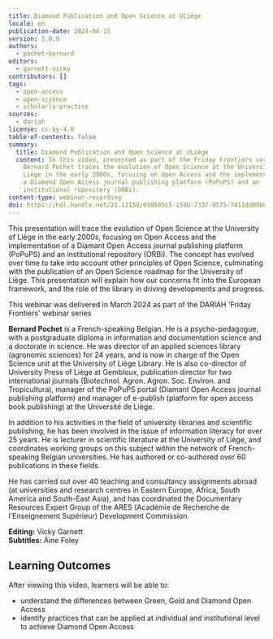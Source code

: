 ```yaml
---
title: Diamond Publication and Open Science at ULiège
locale: en
publication-date: 2024-04-15
version: 1.0.0
authors:
  - pochet-bernard
editors:
  - garnett-vicky
contributors: []
tags:
  - open-access
  - open-science
  - scholarly-practice
sources:
  - dariah
license: cc-by-4.0
table-of-contents: false
summary:
  title: Diamond Publication and Open Science at ULiège
  content: In this video, presented as part of the Friday Frontiers series,
    Bernard Pochet traces the evolution of Open Science at the University of
    Liège in the early 2000s, focusing on Open Access and the implementation of
    a Diamond Open Access journal publishing platform (PoPuPS) and an
    institutional repository (ORBi).
content-type: webinar-recording
doi: https://hdl.handle.net/21.11159/019595c5-159b-7337-9575-7411dd09bbe1
---
```

This presentation will trace the evolution of Open Science at the University of Liège in the early 2000s, focusing on Open Access and the implementation of a Diamant Open Access journal publishing platform (PoPuPS) and an institutional repository (ORBi).  The concept has evolved over time to take into account other principles of Open Science, culminating with the publication of an Open Science roadmap for the University of Liège.  This presentation will explain how our concerns fit into the European framework, and the role of the library in driving developments and progress.

This webinar was delivered in March 2024 as part of the DARIAH 'Friday Frontiers' webinar series

**Bernard Pochet** is a French-speaking Belgian. He is a psycho-pedagogue, with a postgraduate diploma in information and documentation science and a doctorate in science. He was director of an applied sciences library (agronomic sciences) for 24 years, and is now in charge of the Open Science unit at the University of Liège Library. He is also co-director of University Press of Liège at Gembloux, publication director for two international journals (Biotechnol. Agron. Agron. Soc. Environ. and Tropicultura), manager of the PoPuPS portal (Diamant Open Access journal publishing platform) and manager of e-publish (platform for open access book publishing) at the Université de Liège.

In addition to his activities in the field of university libraries and scientific publishing, he has been involved in the issue of information literacy for over 25 years. He is lecturer in scientific literature at the University of Liège, and coordinates working groups on this subject within the network of French-speaking Belgian universities. He has authored or co-authored over 60 publications in these fields.

He has carried out over 40 teaching and consultancy assignments abroad (at universities and research centres in Eastern Europe, Africa, South America and South-East Asia), and has coordinated the Documentary Resources Expert Group of the ARES (Académie de Recherche de l'Enseignement Supérieur) Development Commission.

**Editing:** Vicky Garnett\
**Subtitles:** Áine Foley

## Learning Outcomes

After viewing this video, learners will be able to:

* understand the differences between Green, Gold and Diamond Open Access
* identify practices that can be applied at individual and institutional level to achieve Diamond Open Access

<VideoCard provider="youtube" id="AgxOzH2huTE" title="Diamond Publication and Open Access at ULiège" src="/assets/content/assets/en/resources/hosted/diamond-publication-and-open-science-at-uliege/bernard-pochet-ff-thumbnail.png" subtitle="Click here to view" />
